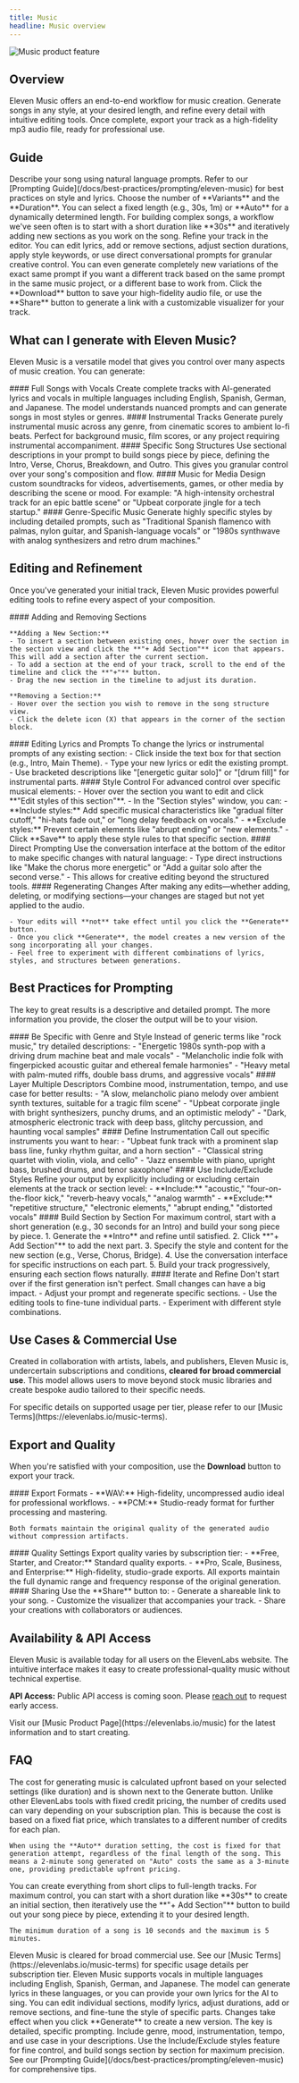 ```yaml
---
title: Music
headline: Music overview
---
```


<img
  src="/assets/images/product-guides/music/music-product-feature.webp"
  alt="Music product feature"
  className="w-full rounded-lg"
/>

## Overview

Eleven Music offers an end-to-end workflow for music creation. Generate songs in any style, at your desired length, and refine every detail with intuitive editing tools. Once complete, export your track as a high-fidelity mp3 audio file, ready for professional use.

## Guide

<Steps>
  <Step title="Create a new song">
    Describe your song using natural language prompts. Refer to our [Prompting
    Guide](/docs/best-practices/prompting/eleven-music) for best practices on style and lyrics.
  </Step>
  <Step title="Select settings">
    Choose the number of **Variants** and the **Duration**. You can select a fixed length (e.g.,
    30s, 1m) or **Auto** for a dynamically determined length. For building complex songs, a workflow
    we've seen often is to start with a short duration like **30s** and iteratively adding new
    sections as you work on the song.
  </Step>
  <Step title="Make edits">
    Refine your track in the editor. You can edit lyrics, add or remove sections, adjust section
    durations, apply style keywords, or use direct conversational prompts for granular creative
    control. You can even generate completely new variations of the exact same prompt if you want a
    different track based on the same prompt in the same music project, or a different base to work
    from.
  </Step>
  <Step title="Download and share">
    Click the **Download** button to save your high-fidelity audio file, or use the **Share** button
    to generate a link with a customizable visualizer for your track.
  </Step>
</Steps>

## What can I generate with Eleven Music?

Eleven Music is a versatile model that gives you control over many aspects of music creation. You can generate:

<AccordionGroup>
  <Accordion title="Full Songs with Vocals">
    #### Full Songs with Vocals Create complete tracks with AI-generated lyrics and vocals in
    multiple languages including English, Spanish, German, and Japanese. The model understands
    nuanced prompts and can generate songs in most styles or genres.
  </Accordion>
  <Accordion title="Instrumental Tracks">
    #### Instrumental Tracks Generate purely instrumental music across any genre, from cinematic
    scores to ambient lo-fi beats. Perfect for background music, film scores, or any project
    requiring instrumental accompaniment.
  </Accordion>
  <Accordion title="Specific Song Structures">
    #### Specific Song Structures Use sectional descriptions in your prompt to build songs piece by
    piece, defining the Intro, Verse, Chorus, Breakdown, and Outro. This gives you granular control
    over your song's composition and flow.
  </Accordion>
  <Accordion title="Music for Media">
    #### Music for Media Design custom soundtracks for videos, advertisements, games, or other media
    by describing the scene or mood. For example: "A high-intensity orchestral track for an epic
    battle scene" or "Upbeat corporate jingle for a tech startup."
  </Accordion>
  <Accordion title="Genre-Specific Music">
    #### Genre-Specific Music Generate highly specific styles by including detailed prompts, such as
    "Traditional Spanish flamenco with palmas, nylon guitar, and Spanish-language vocals" or "1980s
    synthwave with analog synthesizers and retro drum machines."
  </Accordion>
</AccordionGroup>

## Editing and Refinement

Once you've generated your initial track, Eleven Music provides powerful editing tools to refine every aspect of your composition.

<AccordionGroup>
  <Accordion title="Adding and Removing Sections">
    #### Adding and Removing Sections

    **Adding a New Section:**
    - To insert a section between existing ones, hover over the section in the section view and click the **"+ Add Section"** icon that appears. This will add a section after the current section.
    - To add a section at the end of your track, scroll to the end of the timeline and click the **"+"** button.
    - Drag the new section in the timeline to adjust its duration.

    **Removing a Section:**
    - Hover over the section you wish to remove in the song structure view.
    - Click the delete icon (X) that appears in the corner of the section block.

  </Accordion>
  <Accordion title="Editing Lyrics and Prompts">
    #### Editing Lyrics and Prompts To change the lyrics or instrumental prompts of any existing
    section: - Click inside the text box for that section (e.g., Intro, Main Theme). - Type your new
    lyrics or edit the existing prompt. - Use bracketed descriptions like "[energetic guitar solo]" or
    "[drum fill]" for instrumental parts.
  </Accordion>
  <Accordion title="Style Control">
    #### Style Control For advanced control over specific musical elements: - Hover over the section
    you want to edit and click **"Edit styles of this section"**. - In the "Section styles" window,
    you can: - **Include styles:** Add specific musical characteristics like "gradual filter cutoff,"
    "hi-hats fade out," or "long delay feedback on vocals." - **Exclude styles:** Prevent certain
    elements like "abrupt ending" or "new elements." - Click **Save** to apply these style rules to
    that specific section.
  </Accordion>
  <Accordion title="Direct Prompting">
    #### Direct Prompting Use the conversation interface at the bottom of the editor to make specific
    changes with natural language: - Type direct instructions like "Make the chorus more energetic" or
    "Add a guitar solo after the second verse." - This allows for creative editing beyond the
    structured tools.
  </Accordion>
  <Accordion title="Regenerating Changes">
    #### Regenerating Changes
    After making any edits—whether adding, deleting, or modifying sections—your changes are staged but not yet applied to the audio.

    - Your edits will **not** take effect until you click the **Generate** button.
    - Once you click **Generate**, the model creates a new version of the song incorporating all your changes.
    - Feel free to experiment with different combinations of lyrics, styles, and structures between generations.

  </Accordion>
</AccordionGroup>

## Best Practices for Prompting

The key to great results is a descriptive and detailed prompt. The more information you provide, the closer the output will be to your vision.

<AccordionGroup>
  <Accordion title="Be Specific with Genre and Style">
    #### Be Specific with Genre and Style Instead of generic terms like "rock music," try detailed
    descriptions: - "Energetic 1980s synth-pop with a driving drum machine beat and male vocals" -
    "Melancholic indie folk with fingerpicked acoustic guitar and ethereal female harmonies" -
    "Heavy metal with palm-muted riffs, double bass drums, and aggressive vocals"
  </Accordion>
  <Accordion title="Layer Multiple Descriptors">
    #### Layer Multiple Descriptors Combine mood, instrumentation, tempo, and use case for better
    results: - "A slow, melancholic piano melody over ambient synth textures, suitable for a tragic
    film scene" - "Upbeat corporate jingle with bright synthesizers, punchy drums, and an optimistic
    melody" - "Dark, atmospheric electronic track with deep bass, glitchy percussion, and haunting
    vocal samples"
  </Accordion>
  <Accordion title="Define Instrumentation">
    #### Define Instrumentation Call out specific instruments you want to hear: - "Upbeat funk track
    with a prominent slap bass line, funky rhythm guitar, and a horn section" - "Classical string
    quartet with violin, viola, and cello" - "Jazz ensemble with piano, upright bass, brushed drums,
    and tenor saxophone"
  </Accordion>
  <Accordion title="Use Include/Exclude Styles">
    #### Use Include/Exclude Styles Refine your output by explicitly including or excluding certain
    elements at the track or section level: - **Include:** "acoustic," "four-on-the-floor kick,"
    "reverb-heavy vocals," "analog warmth" - **Exclude:** "repetitive structure," "electronic
    elements," "abrupt ending," "distorted vocals"
  </Accordion>
  <Accordion title="Build Section by Section">
    #### Build Section by Section For maximum control, start with a short generation (e.g., 30
    seconds for an Intro) and build your song piece by piece. 1. Generate the **Intro** and refine
    until satisfied. 2. Click **"+ Add Section"** to add the next part. 3. Specify the style and
    content for the new section (e.g., Verse, Chorus, Bridge). 4. Use the conversation interface for
    specific instructions on each part. 5. Build your track progressively, ensuring each section
    flows naturally.
  </Accordion>
  <Accordion title="Iterate and Refine">
    #### Iterate and Refine Don't start over if the first generation isn't perfect. Small changes
    can have a big impact. - Adjust your prompt and regenerate specific sections. - Use the editing
    tools to fine-tune individual parts. - Experiment with different style combinations.
  </Accordion>
</AccordionGroup>

## Use Cases & Commercial Use

Created in collaboration with artists, labels, and publishers, Eleven Music is, undercertain subscriptions and conditions, **cleared for broad commercial use**. This model allows users to move beyond stock music libraries and create bespoke audio tailored to their specific needs.

<Note>
  For specific details on supported usage per tier, please refer to our [Music
  Terms](https://elevenlabs.io/music-terms).
</Note>

## Export and Quality

When you're satisfied with your composition, use the **Download** button to export your track.

<AccordionGroup>
  <Accordion title="Export Formats">
    #### Export Formats
    - **WAV:** High-fidelity, uncompressed audio ideal for professional workflows.
    - **PCM:** Studio-ready format for further processing and mastering.

    Both formats maintain the original quality of the generated audio without compression artifacts.

  </Accordion>
  <Accordion title="Quality Settings">
    #### Quality Settings Export quality varies by subscription tier: - **Free, Starter, and
    Creator:** Standard quality exports. - **Pro, Scale, Business, and Enterprise:** High-fidelity,
    studio-grade exports. All exports maintain the full dynamic range and frequency response of the
    original generation.
  </Accordion>
  <Accordion title="Sharing">
    #### Sharing
    Use the **Share** button to:
    - Generate a shareable link to your song.
    - Customize the visualizer that accompanies your track.
    - Share your creations with collaborators or audiences.
  </Accordion>
</AccordionGroup>

## Availability & API Access

Eleven Music is available today for all users on the ElevenLabs website. The intuitive interface makes it easy to create professional-quality music without technical expertise.

**API Access:** Public API access is coming soon. Please [reach out](https://elevenlabs.io/eleven-music-api-request) to request early access.

<Note>
  Visit our [Music Product Page](https://elevenlabs.io/music) for the latest information and to
  start creating.
</Note>

## FAQ

<AccordionGroup>
  <Accordion title="How is music generation cost calculated?">
    The cost for generating music is calculated upfront based on your selected settings (like duration) and is shown next to the Generate button. Unlike other ElevenLabs tools with fixed credit pricing, the number of credits used can vary depending on your subscription plan. This is because the cost is based on a fixed fiat price, which translates to a different number of credits for each plan.

    When using the **Auto** duration setting, the cost is fixed for that generation attempt, regardless of the final length of the song. This means a 2-minute song generated on "Auto" costs the same as a 3-minute one, providing predictable upfront pricing.

  </Accordion>
  <Accordion title="How long can my generated songs be?">
    You can create everything from short clips to full-length tracks. For maximum control, you can
    start with a short duration like **30s** to create an initial section, then iteratively use the
    **"+ Add Section"** button to build out your song piece by piece, extending it to your desired
    length.

    The minimum duration of a song is 10 seconds and the maximum is 5 minutes.

  </Accordion>
  <Accordion title="Can I use generated music commercially?">
    Eleven Music is cleared for broad commercial use. See our [Music
    Terms](https://elevenlabs.io/music-terms) for specific usage details per subscription tier.
  </Accordion>
  <Accordion title="What languages are supported for vocals?">
    Eleven Music supports vocals in multiple languages including English, Spanish, German, and
    Japanese. The model can generate lyrics in these languages, or you can provide your own lyrics for
    the AI to sing.
  </Accordion>
  <Accordion title="Can I edit specific parts of my song after generation?">
   You can edit individual sections, modify lyrics, adjust durations, add or remove sections, and fine-tune the style of specific parts. Changes take effect when you click **Generate** to create a new version.
  </Accordion>
  <Accordion title="How do I get the best results?">
    The key is detailed, specific prompting. Include genre, mood, instrumentation, tempo, and use case in your descriptions. Use the Include/Exclude styles feature for fine control, and build songs section by section for maximum precision. See our [Prompting Guide](/docs/best-practices/prompting/eleven-music) for comprehensive tips.
  </Accordion>
</AccordionGroup>
